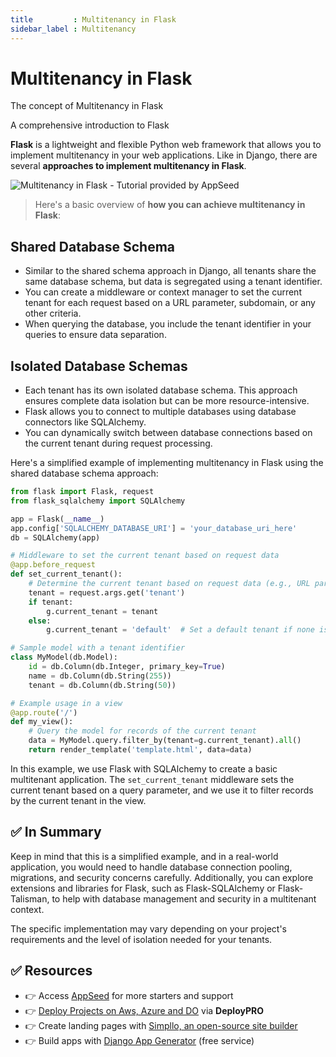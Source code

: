 ```yaml
---
title         : Multitenancy in Flask
sidebar_label : Multitenancy
---
```


# Multitenancy in Flask

<SubHeading>The concept of Multitenancy in Flask</SubHeading>


<SubHeading>A comprehensive introduction to Flask</SubHeading>

**Flask** is a lightweight and flexible Python web framework that allows you to implement multitenancy in your web applications. 
Like in Django, there are several **approaches to implement multitenancy in Flask**. 

![Multitenancy in Flask - Tutorial provided by AppSeed](https://github-production-user-asset-6210df.s3.amazonaws.com/51070104/268566349-c41e65a5-2ab9-4b54-8cbc-350ab6da746c.png)

> Here's a basic overview of **how you can achieve multitenancy in Flask**:

## **Shared Database Schema**

- Similar to the shared schema approach in Django, all tenants share the same database schema, but data is segregated using a tenant identifier.
- You can create a middleware or context manager to set the current tenant for each request based on a URL parameter, subdomain, or any other criteria.
- When querying the database, you include the tenant identifier in your queries to ensure data separation.

## **Isolated Database Schemas**

- Each tenant has its own isolated database schema. This approach ensures complete data isolation but can be more resource-intensive.
- Flask allows you to connect to multiple databases using database connectors like SQLAlchemy.
- You can dynamically switch between database connections based on the current tenant during request processing.

Here's a simplified example of implementing multitenancy in Flask using the shared database schema approach:

```python
from flask import Flask, request
from flask_sqlalchemy import SQLAlchemy

app = Flask(__name__)
app.config['SQLALCHEMY_DATABASE_URI'] = 'your_database_uri_here'
db = SQLAlchemy(app)

# Middleware to set the current tenant based on request data
@app.before_request
def set_current_tenant():
    # Determine the current tenant based on request data (e.g., URL parameter)
    tenant = request.args.get('tenant')
    if tenant:
        g.current_tenant = tenant
    else:
        g.current_tenant = 'default'  # Set a default tenant if none is specified

# Sample model with a tenant identifier
class MyModel(db.Model):
    id = db.Column(db.Integer, primary_key=True)
    name = db.Column(db.String(255))
    tenant = db.Column(db.String(50))

# Example usage in a view
@app.route('/')
def my_view():
    # Query the model for records of the current tenant
    data = MyModel.query.filter_by(tenant=g.current_tenant).all()
    return render_template('template.html', data=data)
```

In this example, we use Flask with SQLAlchemy to create a basic multitenant application. 
The `set_current_tenant` middleware sets the current tenant based on a query parameter, and we use it to filter records by the current tenant in the view.

## ✅ In Summary

Keep in mind that this is a simplified example, and in a real-world application, you would need to handle database connection pooling, migrations, and security concerns carefully. 
Additionally, you can explore extensions and libraries for Flask, such as Flask-SQLAlchemy or Flask-Talisman, to help with database management and security in a multitenant context. 

The specific implementation may vary depending on your project's requirements and the level of isolation needed for your tenants.

## ✅ Resources

- 👉 Access [AppSeed](https://appseed.us/) for more starters and support 
- 👉 [Deploy Projects on Aws, Azure and DO](https://www.docs.deploypro.dev/) via **DeployPRO**
- 👉 Create landing pages with [Simpllo, an open-source site builder](https://www.simpllo.com/)
- 👉 Build apps with [Django App Generator](https://app-generator.dev/django/) (free service)
